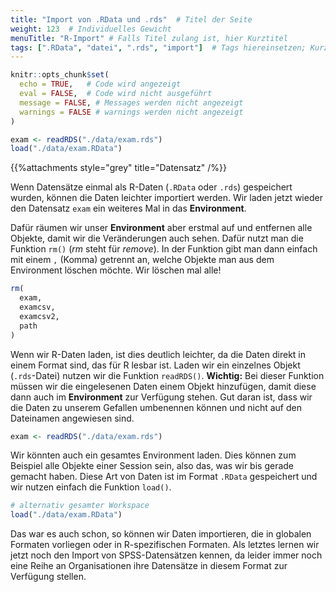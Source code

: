 ```yaml
---
title: "Import von .RData und .rds"  # Titel der Seite
weight: 123  # Individuelles Gewicht 
menuTitle: "R-Import" # Falls Titel zulang ist, hier Kurztitel
tags: [".RData", "datei", ".rds", "import"]  # Tags hiereinsetzen; Kurzwort, was auf der Seite passsiert
---
```


```r
knitr::opts_chunk$set(
  echo = TRUE,   # Code wird angezeigt
  eval = FALSE,  # Code wird nicht ausgeführt
  message = FALSE, # Messages werden nicht angezeigt
  warnings = FALSE # warnings werden nicht angezeigt
)

exam <- readRDS("./data/exam.rds")   
load("./data/exam.RData")
```

{{%attachments style=\"grey\" title=\"Datensatz\" /%}}

Wenn Datensätze einmal als R-Daten (`.RData` oder `.rds`) gespeichert wurden, können die Daten leichter importiert werden. Wir laden jetzt wieder den Datensatz `exam` ein weiteres Mal in das **Environment**. 

Dafür räumen wir unser **Environment** aber erstmal auf und entfernen alle Objekte, damit wir die Veränderungen auch sehen. Dafür nutzt man die Funktion `rm()` (*rm* steht für *remove*). In der Funktion gibt man dann einfach mit einem `,` (Komma) getrennt an, welche Objekte man aus dem Environment löschen möchte. Wir löschen mal alle!

```r
rm(
  exam, 
  examcsv, 
  examcsv2, 
  path
)
```

Wenn wir R-Daten laden, ist dies deutlich leichter, da die Daten direkt in einem Format sind, das für R lesbar ist. 
Laden wir ein einzelnes Objekt (`.rds`-Datei) nutzen wir die Funktion `readRDS()`.  **Wichtig:** Bei dieser Funktion müssen wir die eingelesenen Daten einem Objekt hinzufügen, damit diese dann auch im **Environment** zur Verfügung stehen. Gut daran ist, dass wir die Daten zu unserem Gefallen umbenennen können und nicht auf den Dateinamen angewiesen sind. 
```r
exam <- readRDS("./data/exam.rds")
```

Wir könnten auch ein gesamtes Environment laden. Dies können zum Beispiel alle Objekte einer Session sein, also das, was wir bis gerade gemacht haben. Diese Art von Daten ist im Format `.RData` gespeichert und wir nutzen einfach die Funktion `load()`.

```r
# alternativ gesamter Workspace
load("./data/exam.RData")
```

Das war es auch schon, so können wir Daten importieren, die in globalen Formaten vorliegen oder in R-spezifischen Formaten. Als letztes lernen wir jetzt noch den Import von SPSS-Datensätzen kennen, da leider immer noch eine Reihe an Organisationen ihre Datensätze in diesem Format zur Verfügung stellen. 